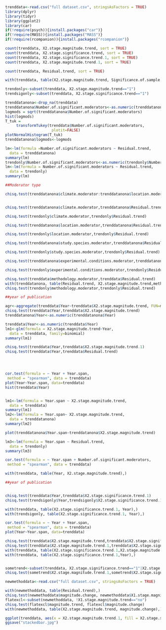 
```{r}
trenddata<-read.csv("full dataset.csv", stringsAsFactors = TRUE)
library(dplyr)
library(tidyr)
library(ggplot2)
library(car)
if(!require(psych)){install.packages("car")}
if(!require(MASS)){install.packages("MASS")}
if(!require(rcompanion)){install.packages("rcompanion")}

```
```{r}

count(trenddata, X2.stage.magnitude.trend, sort = TRUE)
count(trenddata, X2.stage.significance.trend, sort = TRUE)
count(trenddata, X2.stage.significance.trend.1, sort = TRUE)
count(trenddata, X2.stage.magnitude.trend.1, sort = TRUE)

count(trenddata, Residual.trend, sort = TRUE)

with(trenddata, table(X2.stage.magnitude.trend, Significance.of.sample.size),)

trendonly<-subset(trenddata, X2.stage.magnitude.trend=="1")
trendsigonly<-subset(trenddata, X2.stage.significance.trend=="1")


```


```{r}
trenddatanona<-drop_na(trenddata)
trenddatanona$Number.of.significant.moderators<-as.numeric(trenddatanona$Number.of.significant.moderators)
logmods = sqrt(trenddatanona$Number.of.significant.moderators)
hist(logmods)
T_tuk =
     transformTukey(trenddata$Number.of.significant.moderators,
                     plotit=FALSE)
plotNormalHistogram(T_tuk)
trenddatanona$logmods<-logmods

lm<-lm(formula =Number.of.significant.moderators ~ Residual.trend, 
  data = trenddatanona)
summary(lm)
trendonly$Number.of.significant.moderators<-as.numeric(trendonly$Number.of.significant.moderators)
lm<-lm(formula = Number.of.significant.moderators ~ Residual.trend, 
  data = trendonly)
summary(lm)
```
```{r}
##Moderator type

chisq.test(trenddatanona$climate.moderator:trenddatanona$location.moderator, trenddatanona$Residual.trend)


chisq.test(trenddatanona$climate.moderator,trenddatanona$Residual.trend)

chisq.test(trendonly$climate.moderator,trendonly$Residual.trend)

chisq.test(trenddatanona$location.moderator,trenddatanona$Residual.trend)

chisq.test(trendonly$location.moderator,trendonly$Residual.trend)

chisq.test(trenddatanona$study.species.moderator,trenddatanona$Residual.trend)

chisq.test(trendonly$study.species.moderator,trendonly$Residual.trend)

chisq.test(trenddatanona$experimental.conditions.moderator,trenddatanona$Residual.trend)

chisq.test(trendonly$experimental.conditions.moderator,trendonly$Residual.trend)

chisq.test(trenddata$methodology.moderator,trenddata$Residual.trend)
with(trenddatanona, table(Residual.trend, X2.stage.magnitude.trend,methodology.moderator),)
chisq.test(trendonly$methodology.moderator,trendonly$Residual.trend)

##year of publication

agr<-aggregate(trenddata$Year~trenddata$X2.stage.magnitude.trend, FUN=mean)
chisq.test(trenddata$Year,trenddata$X2.stage.magnitude.trend)
trenddatanona$Year<-as.numeric(trenddatanona$Year)

trenddata$Year<-as.numeric(trenddata$Year)
lm1<-glm(formula = X2.stage.magnitude.trend~Year, 
  data = trenddata, family=binomial)
summary(lm1)

chisq.test(trenddata$Year,trenddata$X2.stage.magnitude.trend.1)
chisq.test(trenddata$Year,trenddata$Residual.trend)




cor.test(formula = ~ Year + Year.span, 
 method = "spearman", data = trenddata)
plot(Year~Year.span, data=trenddata)
hist(trenddata$Year)


lm1<-lm(formula = Year.span ~ X2.stage.magnitude.trend, 
  data = trenddata)
summary(lm1)
lm2<-lm(formula = Year.span~ X2.stage.magnitude.trend, 
  data = trenddatanona)
summary(lm2)

plot(trenddatanona$Year.span~trenddatanona$X2.stage.magnitude.trend)

lm3<-lm(formula = Year.span ~ Residual.trend, 
  data = trendonly)
summary(lm3)

cor.test(formula = ~ Year.span + Number.of.significant.moderators, 
 method = "spearman", data = trenddata)

with(trenddata, table(Year, X2.stage.magnitude.trend),)
```


```{r}

##year of publication


chisq.test(trenddata$Year,trenddata$X2.stage.significance.trend.1)
chisq.test(trendsigonly$Year,trendsigonly$X2.stage.significance.trend.1)

with(trenddata, table(X2.stage.significance.trend.1, Year),)
with(trendsigonly, table(X2.stage.significance.trend.1, Year),)
```
```{r}

cor.test(formula = ~ Year + Year.span, 
 method = "spearman", data = trenddata)
plot(Year~Year.span, data=trenddata)
```
```{r}
chisq.test(trenddata$X2.stage.magnitude.trend,trenddata$X2.stage.significance.trend)
chisq.test(trenddata$X2.stage.magnitude.trend.1,trenddata$X2.stage.significance.trend.1)
with(trenddata, table(X2.stage.significance.trend.1,X2.stage.magnitude.trend.1 ),)
with(trenddata, table(X2.stage.significance.trend.1,Year),)


sometrend<-subset(trenddata, X2.stage.significance.trend=="1"|X2.stage.magnitude.trend=="1")
chisq.test(sometrend$X2.stage.magnitude.trend.1,sometrend$X2.stage.significance.trend.1)
```
```{r}
newmethoddata<-read.csv("full dataset.csv", stringsAsFactors = TRUE)

with(newmethoddata, table(Residual.trend),)
chisq.test(newmethoddata$magnitude.change, newmethoddata$X1.stage.magnitude.trend)
flatexcl<-subset(newmethoddata, !X1.stage.magnitude.trend=="no")
chisq.test(flatexcl$magnitude.trend, flatexcl$magnitude.change)
with(newmethoddata, table(X2.stage.magnitude.trend, magnitude.change),)

```
```{r}
ggplot(trenddata, aes(x = X2.stage.magnitude.trend.1, fill = X2.stage.significance.trend.1)) + geom_bar()+theme(axis.text = element_text(size = 16),axis.title = element_text(size=16), legend.text = element_text(size = 14),legend.title = element_text(size=16))+xlab("Effect magnitude trend")+guides(fill = guide_legend(title = "Effect significance trend"))+scale_fill_brewer(palette = "Spectral")
ggsave("stackedbar.jpg")
```
